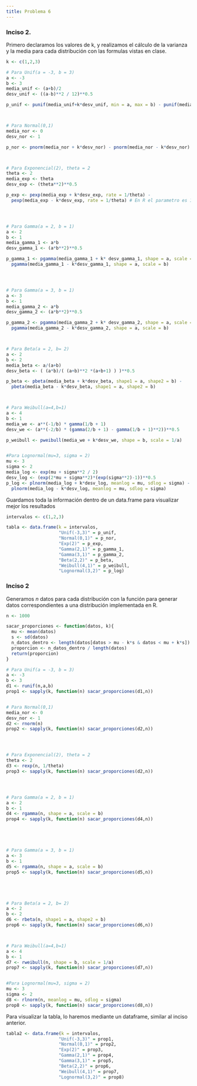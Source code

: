 ```yaml
---
title: Problema 6
---
```


### Inciso 2.

Primero declaramos los valores de k, y realizamos el cálculo de la varianza y la media para cada distribución con las formulas vistas en clase. 

```r
k <- c(1,2,3)

# Para Unif(a = -3, b = 3)
a <- -3
b <- 3
media_unif <- (a+b)/2
desv_unif <- ((a-b)**2 / 12)**0.5

p_unif <- punif(media_unif+k*desv_unif, min = a, max = b) - punif(media_unif-k*desv_unif, min = a, max = b)



# Para Normal(0,1)
media_nor <- 0
desv_nor <- 1

p_nor <- pnorm(media_nor + k*desv_nor) - pnorm(media_nor - k*desv_nor)



# Para Exponencial(2), theta = 2
theta <- 2
media_exp <- theta
desv_exp <- (theta**2)**0.5

p_exp <- pexp(media_exp + k*desv_exp, rate = 1/theta) -
  pexp(media_exp - k*desv_exp, rate = 1/theta) # En R el parametro es 1/theta




# Para Gamma(a = 2, b = 1)
a <- 2
b <- 1
media_gamma_1 <- a*b
desv_gamma_1 <- (a*b**2)**0.5

p_gamma_1 <- pgamma(media_gamma_1 + k* desv_gamma_1, shape = a, scale = b) -
  pgamma(media_gamma_1 - k*desv_gamma_1, shape = a, scale = b)




# Para Gamma(a = 3, b = 1)
a <- 3
b <- 1
media_gamma_2 <- a*b
desv_gamma_2 <- (a*b**2)**0.5

p_gamma_2 <- pgamma(media_gamma_2 + k* desv_gamma_2, shape = a, scale = b) -
  pgamma(media_gamma_2 - k*desv_gamma_2, shape = a, scale = b)



# Para Beta(a = 2, b= 2)
a <- 2
b <- 2
media_beta <- a/(a+b)
desv_beta <- ( (a*b)/( (a+b)**2 *(a+b+1) ) )**0.5

p_beta <- pbeta(media_beta + k*desv_beta, shape1 = a, shape2 = b) -
  pbeta(media_beta - k*desv_beta, shape1 = a, shape2 = b)



# Para Weibull(a=4,b=1)
a <- 4
b <- 1
media_we <- a**(-1/b) * gamma(1/b + 1)
desv_we <- (a**(-2/b) * (gamma(2/b + 1) - gamma(1/b + 1)**2))**0.5

p_weibull <- pweibull(media_we + k*desv_we, shape = b, scale = 1/a)


#Para Lognormal(mu=3, sigma = 2)
mu <- 3
sigma <- 2
media_log <- exp(mu + sigma**2 / 2)
desv_log <- (exp(2*mu + sigma**2)*(exp(sigma**2)-1))**0.5
p_log <- plnorm(media_log + k*desv_log, meanlog = mu, sdlog = sigma) -
  plnorm(media_log - k*desv_log, meanlog = mu, sdlog = sigma)

```

Guardamos toda la información dentro de un data.frame para visualizar mejor los resultados

```r
intervalos <- c(1,2,3)

tabla <- data.frame(k = intervalos,
                    "Unif(-3,3)" = p_unif,
                    "Normal(0,1)" = p_nor,
                    "Exp(2)" = p_exp,
                    "Gamma(2,1)" = p_gamma_1,
                    "Gamma(3,1)" = p_gamma_2,
                    "Beta(2,2)" = p_beta,
                    "Weibull(4,1)" = p_weibull,
                    "Lognormal(3,2)" = p_log)
```

### Inciso 2

Generamos $n$ datos para cada distribución con la función para generar datos correspondientes a una distribución implementada en R.

```r
n <- 1000

sacar_proporciones <- function(datos, k){
  mu <- mean(datos)
  s <- sd(datos)
  n_datos_dentro <- length(datos[datos > mu - k*s & datos < mu + k*s])
  proporcion <- n_datos_dentro / length(datos)
  return(proporcion)
}

# Para Unif(a = -3, b = 3)
a <- -3
b <- 3
d1 <- runif(n,a,b)
prop1 <- sapply(k, function(n) sacar_proporciones(d1,n))


# Para Normal(0,1)
media_nor <- 0
desv_nor <- 1
d2 <- rnorm(n)
prop2 <- sapply(k, function(n) sacar_proporciones(d2,n))




# Para Exponencial(2), theta = 2
theta <- 2
d3 <- rexp(n, 1/theta)
prop3 <- sapply(k, function(n) sacar_proporciones(d2,n))




# Para Gamma(a = 2, b = 1)
a <- 2
b <- 1
d4 <- rgamma(n, shape = a, scale = b)
prop4 <- sapply(k, function(n) sacar_proporciones(d4,n))





# Para Gamma(a = 3, b = 1)
a <- 3
b <- 1
d5 <- rgamma(n, shape = a, scale = b)
prop5 <- sapply(k, function(n) sacar_proporciones(d5,n))





# Para Beta(a = 2, b= 2)
a <- 2
b <- 2
d6 <- rbeta(n, shape1 = a, shape2 = b)
prop6 <- sapply(k, function(n) sacar_proporciones(d6,n))



# Para Weibull(a=4,b=1)
a <- 4
b <- 1
d7 <- rweibull(n, shape = b, scale = 1/a)
prop7 <- sapply(k, function(n) sacar_proporciones(d7,n))


#Para Lognormal(mu=3, sigma = 2)
mu <- 3
sigma <- 2
d8 <- rlnorm(n, meanlog = mu, sdlog = sigma)
prop8 <- sapply(k, function(n) sacar_proporciones(d8,n))
```


Para visualizar la tabla, lo haremos mediante un dataframe, similar al inciso anterior.

```r
tabla2 <- data.frame(k = intervalos,
                    "Unif(-3,3)" = prop1,
                    "Normal(0,1)" = prop2,
                    "Exp(2)" = prop3,
                    "Gamma(2,1)" = prop4,
                    "Gamma(3,1)" = prop5,
                    "Beta(2,2)" = prop6,
                    "Weibull(4,1)" = prop7,
                    "Lognormal(3,2)" = prop8)
```



